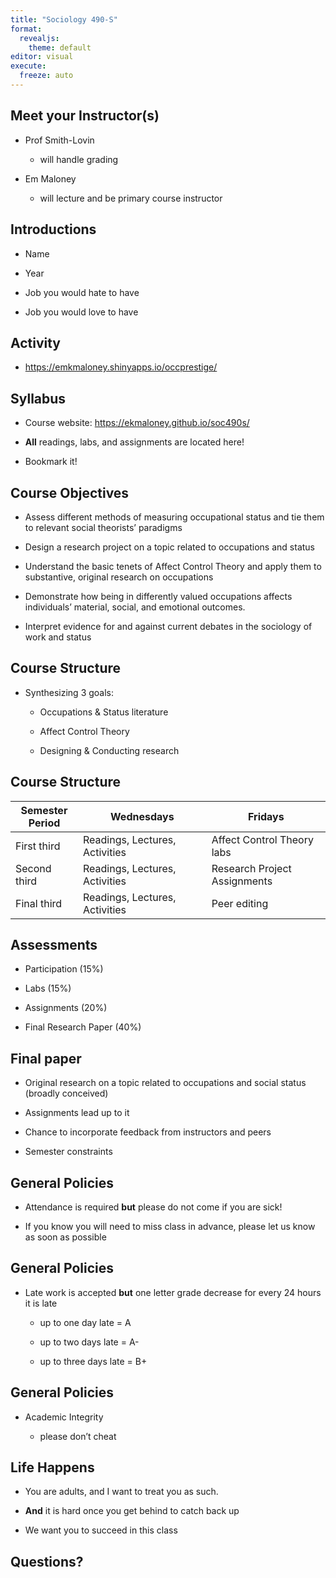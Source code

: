 ```yaml
---
title: "Sociology 490-S"
format:
  revealjs: 
    theme: default
editor: visual
execute:
  freeze: auto
---
```


## Meet your Instructor(s)

-   Prof Smith-Lovin

    -   will handle grading

-   Em Maloney

    -   will lecture and be primary course instructor

## Introductions

-   Name

-   Year

-   Job you would hate to have

-   Job you would love to have

## Activity

-   <https://emkmaloney.shinyapps.io/occprestige/>

## Syllabus

-   Course website: <https://ekmaloney.github.io/soc490s/>

-   **All** readings, labs, and assignments are located here!

-   Bookmark it!

## Course Objectives

-   Assess different methods of measuring occupational status and tie them to relevant social theorists' paradigms

-   Design a research project on a topic related to occupations and status

-   Understand the basic tenets of Affect Control Theory and apply them to substantive, original research on occupations

-   Demonstrate how being in differently valued occupations affects individuals' material, social, and emotional outcomes.

-   Interpret evidence for and against current debates in the sociology of work and status

## Course Structure

-   Synthesizing 3 goals:

    -   Occupations & Status literature

    -   Affect Control Theory

    -   Designing & Conducting research

## Course Structure

| Semester Period | Wednesdays                     | Fridays                      |
|-----------------|--------------------------------|------------------------------|
| First third     | Readings, Lectures, Activities | Affect Control Theory labs   |
| Second third    | Readings, Lectures, Activities | Research Project Assignments |
| Final third     | Readings, Lectures, Activities | Peer editing                 |

## Assessments

-   Participation (15%)

-   Labs (15%)

-   Assignments (20%)

-   Final Research Paper (40%)

## Final paper

-   Original research on a topic related to occupations and social status (broadly conceived)

-   Assignments lead up to it

-   Chance to incorporate feedback from instructors and peers

-   Semester constraints

## General Policies

-   Attendance is required **but** please do not come if you are sick!

-   If you know you will need to miss class in advance, please let us know as soon as possible

## General Policies

-   Late work is accepted **but** one letter grade decrease for every 24 hours it is late

    -   up to one day late = A

    -   up to two days late = A-

    -   up to three days late = B+

## General Policies

-   Academic Integrity

    -   please don't cheat

## Life Happens

-   You are adults, and I want to treat you as such.

-   **And** it is hard once you get behind to catch back up

-   We want you to succeed in this class

## Questions?
